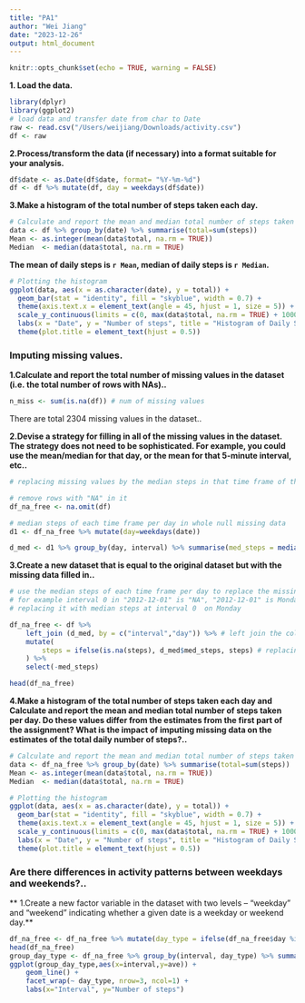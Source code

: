```yaml
---
title: "PA1"
author: "Wei Jiang"
date: "2023-12-26"
output: html_document
---
```


```r
knitr::opts_chunk$set(echo = TRUE, warning = FALSE)
```


**1. Load the data. **
```r
library(dplyr)
library(ggplot2)
# load data and transfer date from char to Date
raw <- read.csv("/Users/weijiang/Downloads/activity.csv")
df <- raw
```

**2.Process/transform the data (if necessary) into a format suitable for your analysis. **
```r
df$date <- as.Date(df$date, format= "%Y-%m-%d")
df <- df %>% mutate(df, day = weekdays(df$date))
```

**3.Make a histogram of the total number of steps taken each day. **
```r
# Calculate and report the mean and median total number of steps taken per day
data <- df %>% group_by(date) %>% summarise(total=sum(steps))
Mean <- as.integer(mean(data$total, na.rm = TRUE))
Median  <- median(data$total, na.rm = TRUE)
```
**The mean of daily steps is `r Mean`, median of daily steps is `r Median`. **

```r
# Plotting the histogram
ggplot(data, aes(x = as.character(date), y = total)) +
  geom_bar(stat = "identity", fill = "skyblue", width = 0.7) +
  theme(axis.text.x = element_text(angle = 45, hjust = 1, size = 5)) +
  scale_y_continuous(limits = c(0, max(data$total, na.rm = TRUE) + 1000)) +
  labs(x = "Date", y = "Number of steps", title = "Histogram of Daily Steps") +
  theme(plot.title = element_text(hjust = 0.5))

```

### Imputing missing values.   

**1.Calculate and report the total number of missing values in the dataset (i.e. the total number of rows with NAs)..**

```r
n_miss <- sum(is.na(df)) # num of missing values
```

There are total 2304 missing values in the dataset..


**2.Devise a strategy for filling in all of the missing values in the dataset. The strategy does not need to be sophisticated. For example, you could use the mean/median for that day, or the mean for that 5-minute interval, etc..**


```r
# replacing missing values by the median steps in that time frame of the day

# remove rows with "NA" in it
df_na_free <- na.omit(df)

# median steps of each time frame per day in whole null missing data
d1 <- df_na_free %>% mutate(day=weekdays(date))

d_med <- d1 %>% group_by(day, interval) %>% summarise(med_steps = median(steps))

```

**3.Create a new dataset that is equal to the original dataset but with the missing data filled in..**

```r

# use the median steps of each time frame per day to replace the missing time frame date
# for example interval 0 in "2012-12-01" is "NA", "2012-12-01" is Monday
# replacing it with median steps at interval 0  on Monday

df_na_free <- df %>%
    left_join (d_med, by = c("interval","day")) %>% # left join the column with median steps to original df
    mutate(
        steps = ifelse(is.na(steps), d_med$med_steps, steps) # replacing "NA" by median steps
    ) %>%
    select(-med_steps)

head(df_na_free)

```

**4.Make a histogram of the total number of steps taken each day and Calculate and report the mean and median total number of steps taken per day. Do these values differ from the estimates from the first part of the assignment? What is the impact of imputing missing data on the estimates of the total daily number of steps?..**

```r
# Calculate and report the mean and median total number of steps taken per day
data <- df_na_free %>% group_by(date) %>% summarise(total=sum(steps))
Mean <- as.integer(mean(data$total, na.rm = TRUE))
Median  <- median(data$total, na.rm = TRUE)
```

```r
# Plotting the histogram
ggplot(data, aes(x = as.character(date), y = total)) +
  geom_bar(stat = "identity", fill = "skyblue", width = 0.7) +
  theme(axis.text.x = element_text(angle = 45, hjust = 1, size = 5)) +
  scale_y_continuous(limits = c(0, max(data$total, na.rm = TRUE) + 1000)) +
  labs(x = "Date", y = "Number of steps", title = "Histogram of Daily Steps") +
  theme(plot.title = element_text(hjust = 0.5))

```

### Are there differences in activity patterns between weekdays and weekends?..
** 1.Create a new factor variable in the dataset with two levels -- "weekday" and "weekend" indicating whether a given date is a weekday or weekend day.**
```r
df_na_free <- df_na_free %>% mutate(day_type = ifelse(df_na_free$day %in% c("Saturday", "Sunday"), "weekend", "weekday"))
head(df_na_free)
group_day_type <- df_na_free %>% group_by(interval, day_type) %>% summarise(ave=mean(steps))
ggplot(group_day_type,aes(x=interval,y=ave)) +
    geom_line() +
    facet_wrap(~ day_type, nrow=3, ncol=1) +
    labs(x="Interval", y="Number of steps")
```
